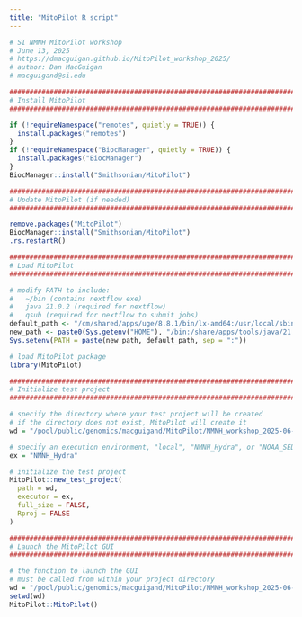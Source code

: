 ```yaml
---
title: "MitoPilot R script"
---
```


```R
# SI NMNH MitoPilot workshop
# June 13, 2025
# https://dmacguigan.github.io/MitoPilot_workshop_2025/
# author: Dan MacGuigan
# macguigand@si.edu

###########################################################################
# Install MitoPilot
###########################################################################

if (!requireNamespace("remotes", quietly = TRUE)) {
  install.packages("remotes")
}
if (!requireNamespace("BiocManager", quietly = TRUE)) {
  install.packages("BiocManager")
}
BiocManager::install("Smithsonian/MitoPilot")

###########################################################################
# Update MitoPilot (if needed)
###########################################################################

remove.packages("MitoPilot")
BiocManager::install("Smithsonian/MitoPilot")
.rs.restartR()

###########################################################################
# Load MitoPilot
###########################################################################

# modify PATH to include:
#   ~/bin (contains nextflow exe)
#   java 21.0.2 (required for nextflow)
#   qsub (required for nextflow to submit jobs)  
default_path <- "/cm/shared/apps/uge/8.8.1/bin/lx-amd64:/usr/local/sbin:/usr/local/bin:/usr/sbin:/usr/bin:/usr/lib/rstudio-server/bin/quarto/bin:/usr/lib/rstudio-server/bin/postback"
new_path <- paste0(Sys.getenv("HOME"), "/bin:/share/apps/tools/java/21.0.2/bin")
Sys.setenv(PATH = paste(new_path, default_path, sep = ":"))

# load MitoPilot package
library(MitoPilot)

###########################################################################
# Initialize test project
###########################################################################

# specify the directory where your test project will be created
# if the directory does not exist, MitoPilot will create it
wd = "/pool/public/genomics/macguigand/MitoPilot/NMNH_workshop_2025-06-13/test_project_01"

# specify an execution environment, "local", "NMNH_Hydra", or "NOAA_SEDNA"
ex = "NMNH_Hydra"

# initialize the test project
MitoPilot::new_test_project(
  path = wd,
  executor = ex,
  full_size = FALSE,
  Rproj = FALSE
)

###########################################################################
# Launch the MitoPilot GUI
###########################################################################

# the function to launch the GUI 
# must be called from within your project directory
wd = "/pool/public/genomics/macguigand/MitoPilot/NMNH_workshop_2025-06-13/test_project_01"
setwd(wd)
MitoPilot::MitoPilot()

```